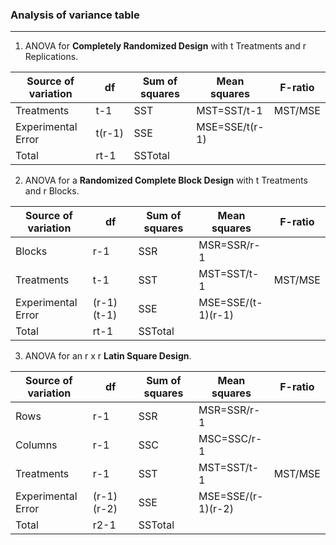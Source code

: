 ### Analysis of variance table  

***  

1. ANOVA for **Completely Randomized Design** with t Treatments and r Replications.  

|    Source of variation    |    df        |    Sum of squares    |    Mean squares      |    F-ratio    |
|---------------------------|--------------|----------------------|----------------------|---------------|
|    Treatments             |    t-1       |    SST               |    MST=SST/t-1       |    MST/MSE    |
|    Experimental Error     |    t(r-1)    |    SSE               |    MSE=SSE/t(r-1)    |               |
|    Total                  |    rt-1      |    SSTotal           |                      |               |


2. ANOVA for a **Randomized Complete Block Design** with t Treatments and r Blocks.  

|    Source of variation    |    df            |    Sum of squares    |    Mean squares          |    F-ratio    |
|---------------------------|------------------|----------------------|--------------------------|---------------|
|    Blocks                 |    r-1           |    SSR               |    MSR=SSR/r-1           |               |
|    Treatments             |    t-1           |    SST               |    MST=SST/t-1           |    MST/MSE    |
|    Experimental Error     |    (r-1)(t-1)    |    SSE               |    MSE=SSE/(t-1)(r-1)    |               |
|    Total                  |    rt-1          |    SSTotal           |                          |               |

3. ANOVA for an r x r **Latin Square Design**.  

|    Source of variation    |    df            |    Sum of squares    |    Mean squares          |    F-ratio    |
|---------------------------|------------------|----------------------|--------------------------|---------------|
|    Rows                   |    r-1           |    SSR               |    MSR=SSR/r-1           |               |
|    Columns                |    r-1           |    SSC               |    MSC=SSC/r-1           |               |
|    Treatments             |    r-1           |    SST               |    MST=SST/t-1           |    MST/MSE    |
|    Experimental Error     |    (r-1)(r-2)    |    SSE               |    MSE=SSE/(r-1)(r-2)    |               |
|    Total                  |    r2-1          |    SSTotal           |                          |               |
